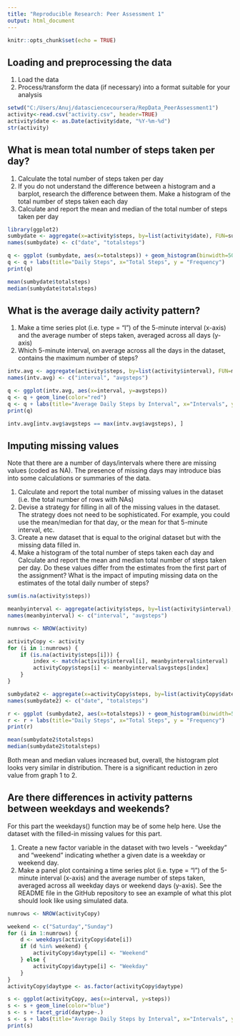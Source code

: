 ```yaml
---
title: "Reproducible Research: Peer Assessment 1"
output: html_document
---
```


```r
knitr::opts_chunk$set(echo = TRUE)
```

## Loading and preprocessing the data
1. Load the data  
2. Process/transform the data (if necessary) into a format suitable for your analysis
  
```r
setwd("C:/Users/Anuj/datasciencecoursera/RepData_PeerAssessment1")
activity<-read.csv("activity.csv", header=TRUE)
activity$date <- as.Date(activity$date, "%Y-%m-%d")
str(activity)
```


## What is mean total number of steps taken per day?

1. Calculate the total number of steps taken per day
2. If you do not understand the difference between a histogram and a barplot, research the difference between them. Make a histogram of the total number of steps taken each day
3. Calculate and report the mean and median of the total number of steps taken per day
  
```r
library(ggplot2)
sumbydate <- aggregate(x=activity$steps, by=list(activity$date), FUN=sum, na.rm=TRUE)
names(sumbydate) <- c("date", "totalsteps")

q <- ggplot (sumbydate, aes(x=totalsteps)) + geom_histogram(binwidth=500)
q <- q + labs(title="Daily Steps", x="Total Steps", y = "Frequency")
print(q)

mean(sumbydate$totalsteps)
median(sumbydate$totalsteps)
```
  


## What is the average daily activity pattern?


1. Make a time series plot (i.e. type = "l") of the 5-minute interval (x-axis) and the average number of steps taken, averaged across all days (y-axis)
2. Which 5-minute interval, on average across all the days in the dataset, contains the maximum number of steps?


```r
intv.avg <- aggregate(activity$steps, by=list(activity$interval), FUN=mean, na.rm=TRUE)
names(intv.avg) <- c("interval", "avgsteps")

q <- ggplot(intv.avg, aes(x=interval, y=avgsteps))
q <- q + geom_line(color="red")
q <- q + labs(title="Average Daily Steps by Interval", x="Intervals", y="Avg. Steps")
print(q)

intv.avg[intv.avg$avgsteps == max(intv.avg$avgsteps), ]
```



## Imputing missing values



Note that there are a number of days/intervals where there are missing values (coded as NA). The presence of missing days may introduce bias into some calculations or summaries of the data.

1. Calculate and report the total number of missing values in the dataset (i.e. the total number of rows with NAs)
2. Devise a strategy for filling in all of the missing values in the dataset. The strategy does not need to be sophisticated. For example, you could use the mean/median for that day, or the mean for that 5-minute interval, etc.
3. Create a new dataset that is equal to the original dataset but with the missing data filled in.
4. Make a histogram of the total number of steps taken each day and Calculate and report the mean and median total number of steps taken per day. Do these values differ from the estimates from the first part of the assignment? What is the impact of imputing missing data on the estimates of the total daily number of steps?
  
```r
sum(is.na(activity$steps))

meanbyinterval <- aggregate(activity$steps, by=list(activity$interval), FUN=mean, na.r=TRUE)
names(meanbyinterval) <- c("interval", "avgsteps")

numrows <- NROW(activity)

activityCopy <- activity
for (i in 1:numrows) {
    if (is.na(activity$steps[i])) {
        index <- match(activity$interval[i], meanbyinterval$interval)
        activityCopy$steps[i] <- meanbyinterval$avgsteps[index]
    }
}

sumbydate2 <- aggregate(x=activityCopy$steps, by=list(activityCopy$date), FUN=sum, na.rm=TRUE)
names(sumbydate2) <- c("date", "totalsteps")

r <- ggplot (sumbydate2, aes(x=totalsteps)) + geom_histogram(binwidth=500)
r <- r + labs(title="Daily Steps", x="Total Steps", y = "Frequency")
print(r)

mean(sumbydate2$totalsteps)
median(sumbydate2$totalsteps)
```
  
Both mean and median values increased but, overall, the histogram plot looks very similar in distribution.  There is a significant reduction in zero value from graph 1 to 2.



## Are there differences in activity patterns between weekdays and weekends?


For this part the weekdays() function may be of some help here. Use the dataset with the filled-in missing values for this part.

1. Create a new factor variable in the dataset with two levels - "weekday" and "weekend" indicating whether a given date is a weekday or weekend day.
2. Make a panel plot containing a time series plot (i.e. type = "l") of the 5-minute interval (x-axis) and the average number of steps taken, averaged across all weekday days or weekend days (y-axis). See the README file in the GitHub repository to see an example of what this plot should look like using simulated data.

```r
numrows <- NROW(activityCopy)

weekend <- c("Saturday","Sunday")
for (i in 1:numrows) {
    d <- weekdays(activityCopy$date[i])
    if (d %in% weekend) {
        activityCopy$daytype[i] <- "Weekend"
    } else {
        activityCopy$daytype[i] <- "Weekday"
    }
}
activityCopy$daytype <- as.factor(activityCopy$daytype)

s <- ggplot(activityCopy, aes(x=interval, y=steps))
s <- s + geom_line(color="blue")
s <- s + facet_grid(daytype~.)
s <- s + labs(title="Average Daily Steps by Interval", x="Intervals", y="Avg. Steps")
print(s)

```
